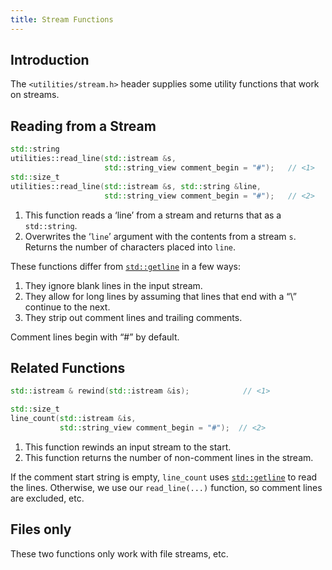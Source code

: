 ```yaml
---
title: Stream Functions
---
```


## Introduction

The `<utilities/stream.h>` header supplies some utility functions that work on streams.

## Reading from a Stream

```cpp
std::string
utilities::read_line(std::istream &s,
                     std::string_view comment_begin = "#");   // <1>
std::size_t
utilities::read_line(std::istream &s, std::string &line,
                     std::string_view comment_begin = "#");   // <2>
```
1. This function reads a 'line' from a stream and returns that as a `std::string`.
2. Overwrites the '`line`' argument with the contents from a stream `s`.
Returns the number of characters placed into `line`.

These functions differ from [`std::getline`] in a few ways:

1. They ignore blank lines in the input stream.
2. They allow for long lines by assuming that lines that end with a "\\" continue to the next.
3. They strip out comment lines and trailing comments.

Comment lines begin with "#" by default.

## Related Functions

```cpp
std::istream & rewind(std::istream &is);            // <1>

std::size_t
line_count(std::istream &is,
           std::string_view comment_begin = "#");  // <2>
```
1. This function rewinds an input stream to the start.
2. This function returns the number of non-comment lines in the stream.

If the comment start string is empty, `line_count` uses [`std::getline`] to read the lines.
Otherwise, we use our `read_line(...)` function, so comment lines are excluded, etc.

::: {.callout-note}
# Files only
These two functions only work with file streams, etc.
:::

<!-- Some reference link definitions -->
[`std::getline`]:  https://en.cppreference.com/w/cpp/string/basic_string/getline